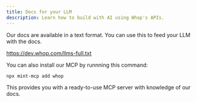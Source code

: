 ```yaml
---
title: Docs for your LLM
description: Learn how to build with AI using Whop's APIs.
---
```


Our docs are available in a text format. You can use this to feed your LLM with the docs.

https://dev.whop.com/llms-full.txt

You can also install our MCP by runnning this command:

```bash
npx mint-mcp add whop
```

This provides you with a ready-to-use MCP server with knowledge of our docs.
